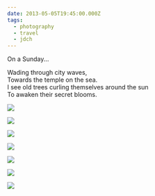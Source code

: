 ```yaml
---
date: 2013-05-05T19:45:00.000Z
tags:
  - photography
  - travel
  - jdch
---
```

On a Sunday...

Wading through city waves,<br/>
Towards the temple on the sea.<br/>
I see old trees curling themselves around the sun<br/>
To awaken their secret blooms.

![](../../assets/photos/20130505-IMG_6218.jpg)

![](../../assets/photos/20130505-IMG_6191.jpg)

![](../../assets/photos/20130505-IMG_6193.jpg)

![](../../assets/photos/20130505-IMG_6168.jpg)

![](../../assets/photos/20130505-IMG_6162.jpg)

![](../../assets/photos/20130505-IMG_6235.jpg)

![](../../assets/photos/20130505-IMG_6239.jpg)
